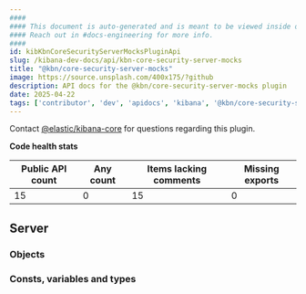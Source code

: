 ```yaml
---
####
#### This document is auto-generated and is meant to be viewed inside our experimental, new docs system.
#### Reach out in #docs-engineering for more info.
####
id: kibKbnCoreSecurityServerMocksPluginApi
slug: /kibana-dev-docs/api/kbn-core-security-server-mocks
title: "@kbn/core-security-server-mocks"
image: https://source.unsplash.com/400x175/?github
description: API docs for the @kbn/core-security-server-mocks plugin
date: 2025-04-22
tags: ['contributor', 'dev', 'apidocs', 'kibana', '@kbn/core-security-server-mocks']
---
```




Contact [@elastic/kibana-core](https://github.com/orgs/elastic/teams/kibana-core) for questions regarding this plugin.

**Code health stats**

| Public API count  | Any count | Items lacking comments | Missing exports |
|-------------------|-----------|------------------------|-----------------|
| 15 | 0 | 15 | 0 |

## Server

### Objects
<DocDefinitionList data={kbnCoreSecurityServerMocksObj.server.objects}/>

### Consts, variables and types
<DocDefinitionList data={kbnCoreSecurityServerMocksObj.server.misc}/>

